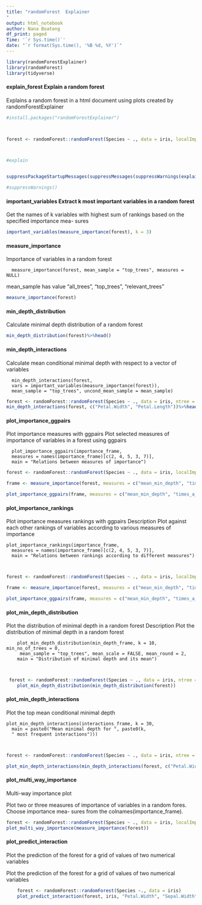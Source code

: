 ```yaml
---
title: "randomForest  Explainer
"
output: html_notebook
author: Nana Boateng
df_print: paged
Time: '`r Sys.time()`'
date: "`r format(Sys.time(), '%B %d, %Y')`"
---
```


 
```r
library(randomForestExplainer)
library(randomForest)
library(tidyverse)
```
 
 
####  explain_forest Explain a random forest

Explains a random forest in a html document using plots created by randomForestExplainer

```r
#install.packages("randomForestExplainer")



forest <- randomForest::randomForest(Species ~ ., data = iris, localImp = TRUE)



#explain


suppressPackageStartupMessages(suppressMessages(suppressWarnings(explain_forest(forest, interactions = TRUE))))

#suppressWarnings()

```



#### important_variables Extract k most important variables in a random forest

Get the names of k variables with highest sum of rankings based on the specified importance mea- sures


```r
important_variables(measure_importance(forest), k = 3)
```


#### measure_importance 

Importance of variables in a random forest


      measure_importance(forest, mean_sample = "top_trees", measures = NULL)

mean_sample has value "all_trees", "top_trees", "relevant_trees"

```r
measure_importance(forest)
```



#### min_depth_distribution

Calculate minimal depth distribution of a random forest

```r
min_depth_distribution(forest)%>%head()
```



#### min_depth_interactions

Calculate mean conditional minimal depth with respect to a vector of variables


      min_depth_interactions(forest,
      vars = important_variables(measure_importance(forest)),
      mean_sample = "top_trees", uncond_mean_sample = mean_sample)


```r


forest <- randomForest::randomForest(Species ~ ., data = iris, ntree = 100)
min_depth_interactions(forest, c("Petal.Width", "Petal.Length"))%>%head()

```



#### plot_importance_ggpairs

Plot importance measures with ggpairs
Plot selected measures of importance of variables in a forest using ggpairs

      plot_importance_ggpairs(importance_frame,
      measures = names(importance_frame)[c(2, 4, 5, 3, 7)],
      main = "Relations between measures of importance")

```r
forest <- randomForest::randomForest(Species ~ ., data = iris, localImp = TRUE, ntree = 200) 

frame <- measure_importance(forest, measures = c("mean_min_depth", "times_a_root"))

plot_importance_ggpairs(frame, measures = c("mean_min_depth", "times_a_root"))

```




#### plot_importance_rankings

Plot importance measures rankings with ggpairs
Description
Plot against each other rankings of variables according to various measures of importance

    plot_importance_rankings(importance_frame,
      measures = names(importance_frame)[c(2, 4, 5, 3, 7)],
      main = "Relations between rankings according to different measures")
      
      
```r

forest <- randomForest::randomForest(Species ~ ., data = iris, localImp = TRUE, ntree = 300) 

frame <- measure_importance(forest, measures = c("mean_min_depth", "times_a_root"))

plot_importance_ggpairs(frame, measures = c("mean_min_depth", "times_a_root"))

```
      
      
      
      
#### plot_min_depth_distribution
Plot the distribution of minimal depth in a random forest
Description
Plot the distribution of minimal depth in a random forest

        plot_min_depth_distribution(min_depth_frame, k = 10, min_no_of_trees = 0,
         mean_sample = "top_trees", mean_scale = FALSE, mean_round = 2,
        main = "Distribution of minimal depth and its mean") 
        
        
```r
 forest <- randomForest::randomForest(Species ~ ., data = iris, ntree = 300)
    plot_min_depth_distribution(min_depth_distribution(forest))

```
        


####  plot_min_depth_interactions
Plot the top mean conditional minimal depth


    plot_min_depth_interactions(interactions_frame, k = 30,
      main = paste0("Mean minimal depth for ", paste0(k,
      " most frequent interactions"))) 
      
      
```r

forest <- randomForest::randomForest(Species ~ ., data = iris, ntree = 100)

plot_min_depth_interactions(min_depth_interactions(forest, c("Petal.Width", "Petal.Length")))

```
      


#### plot_multi_way_importance

Multi-way importance plot

Plot two or three measures of importance of variables in a random fores. Choose importance mea- sures from the colnames(importance_frame). 

```r
forest <- randomForest::randomForest(Species ~ ., data = iris, localImp = TRUE)
plot_multi_way_importance(measure_importance(forest))
```





#### plot_predict_interaction

Plot the prediction of the forest for a grid of values of two numerical variables

 Plot the prediction of the forest for a grid of values of two numerical variables

```r

    forest <- randomForest::randomForest(Species ~., data = iris)
    plot_predict_interaction(forest, iris, "Petal.Width", "Sepal.Width")
    
```

